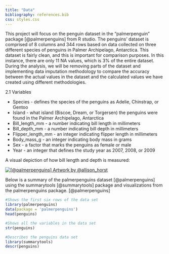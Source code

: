 ```yaml
---
title: "Data"
bibliography: references.bib
css: styles.css
---
```


This project will focus on the penguin dataset in the "palmerpenguin" package [@palmerpenguins] from R studio. The penguins' dataset is comprised of 8 columns and 344 rows based on data collected on three different species of penguins in Palmer Archipelago, Antarctica. This dataset is fairly clean, and this is important for comparison purposes. In this instance, there are only 11 NA values, which is 3% of the entire dataset. During the analysis, we will be removing parts of the dataset and implementing data imputation methodology to compare the accuracy between the actual values in the dataset and the calculated values we have created using different methodologies.

2.1 Variables

-   Species - defines the species of the penguins as Adelie, Chinstrap, or Gentoo
-   Island - what island (Biscoe, Dream, or Torgersen) the penguins were found in the Palmer Archipelago, Antarctica
-   Bill_length_mm - a number indicating bill length in millimeters
-   Bill_depth_mm - a number indicating bill depth in millimeters
-   Flipper_length_mm - an integer indicating flipper length in millimeters
-   Body_mass_g - an integer indicating body mass in grams
-   Sex - a factor that marks the penguins as female or male
-   Year - an integer that defines the study year as 2007, 2008, or 2009

A visual depiction of how bill length and depth is measured:

[![[@palmerpenguins] Artwork by \@allison_horst](imgs/culmen_depth.png){fig-align="center"}](https://allisonhorst.github.io/palmerpenguins/)

Below is a summary of the palmerpenguins dataset [@palmerpenguins] using the summarytools [@summarytools] package and visualizations from the palmerpenguins package. [@palmerpenguins]

```r
#Shows the first six rows of the data set
library(palmerpenguins)
data(package = 'palmerpenguins')
head(penguins)

#Shows all the variables in the data set 
str(penguins)

#Describes the penguins data set
library(summarytools)
descr(penguins)

```
